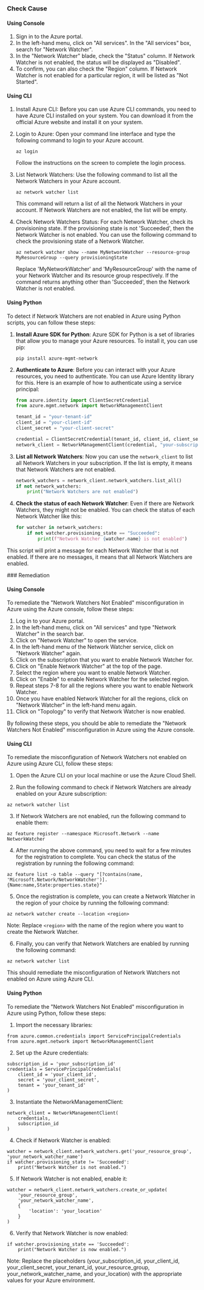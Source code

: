 

<Tabs><Tab title='Cause'>
### Check Cause

#### Using Console

1. Sign in to the Azure portal.
2. In the left-hand menu, click on "All services". In the "All services" box, search for "Network Watcher".
3. In the "Network Watcher" blade, check the "Status" column. If Network Watcher is not enabled, the status will be displayed as "Disabled".
4. To confirm, you can also check the "Region" column. If Network Watcher is not enabled for a particular region, it will be listed as "Not Started".

#### Using CLI

1. Install Azure CLI: Before you can use Azure CLI commands, you need to have Azure CLI installed on your system. You can download it from the official Azure website and install it on your system.

2. Login to Azure: Open your command line interface and type the following command to login to your Azure account.
   ```
   az login
   ```
   Follow the instructions on the screen to complete the login process.

3. List Network Watchers: Use the following command to list all the Network Watchers in your Azure account.
   ```
   az network watcher list
   ```
   This command will return a list of all the Network Watchers in your account. If Network Watchers are not enabled, the list will be empty.

4. Check Network Watchers Status: For each Network Watcher, check its provisioning state. If the provisioning state is not 'Succeeded', then the Network Watcher is not enabled. You can use the following command to check the provisioning state of a Network Watcher.
   ```
   az network watcher show --name MyNetworkWatcher --resource-group MyResourceGroup --query provisioningState
   ```
   Replace 'MyNetworkWatcher' and 'MyResourceGroup' with the name of your Network Watcher and its resource group respectively. If the command returns anything other than 'Succeeded', then the Network Watcher is not enabled.

#### Using Python

To detect if Network Watchers are not enabled in Azure using Python scripts, you can follow these steps:

1. **Install Azure SDK for Python**: Azure SDK for Python is a set of libraries that allow you to manage your Azure resources. To install it, you can use pip:
   ```
   pip install azure-mgmt-network
   ```
2. **Authenticate to Azure**: Before you can interact with your Azure resources, you need to authenticate. You can use Azure Identity library for this. Here is an example of how to authenticate using a service principal:
   ```python
   from azure.identity import ClientSecretCredential
   from azure.mgmt.network import NetworkManagementClient

   tenant_id = "your-tenant-id"
   client_id = "your-client-id"
   client_secret = "your-client-secret"

   credential = ClientSecretCredential(tenant_id, client_id, client_secret)
   network_client = NetworkManagementClient(credential, "your-subscription-id")
   ```
3. **List all Network Watchers**: Now you can use the `network_client` to list all Network Watchers in your subscription. If the list is empty, it means that Network Watchers are not enabled.
   ```python
   network_watchers = network_client.network_watchers.list_all()
   if not network_watchers:
       print("Network Watchers are not enabled")
   ```
4. **Check the status of each Network Watcher**: Even if there are Network Watchers, they might not be enabled. You can check the status of each Network Watcher like this:
   ```python
   for watcher in network_watchers:
       if not watcher.provisioning_state == "Succeeded":
           print(f"Network Watcher {watcher.name} is not enabled")
   ```
This script will print a message for each Network Watcher that is not enabled. If there are no messages, it means that all Network Watchers are enabled.

</Tab>

<Tab title='Remediation'>
### Remediation

#### Using Console

To remediate the "Network Watchers Not Enabled" misconfiguration in Azure using the Azure console, follow these steps:

1. Log in to your Azure portal.
2. In the left-hand menu, click on "All services" and type "Network Watcher" in the search bar.
3. Click on "Network Watcher" to open the service.
4. In the left-hand menu of the Network Watcher service, click on "Network Watcher" again.
5. Click on the subscription that you want to enable Network Watcher for.
6. Click on "Enable Network Watcher" at the top of the page.
7. Select the region where you want to enable Network Watcher.
8. Click on "Enable" to enable Network Watcher for the selected region.
9. Repeat steps 7-8 for all the regions where you want to enable Network Watcher.
10. Once you have enabled Network Watcher for all the regions, click on "Network Watcher" in the left-hand menu again.
11. Click on "Topology" to verify that Network Watcher is now enabled.

By following these steps, you should be able to remediate the "Network Watchers Not Enabled" misconfiguration in Azure using the Azure console.

#### Using CLI

To remediate the misconfiguration of Network Watchers not enabled on Azure using Azure CLI, follow these steps:

1. Open the Azure CLI on your local machine or use the Azure Cloud Shell.

2. Run the following command to check if Network Watchers are already enabled on your Azure subscription:
```
az network watcher list
```

3. If Network Watchers are not enabled, run the following command to enable them:
```
az feature register --namespace Microsoft.Network --name NetworkWatcher
```

4. After running the above command, you need to wait for a few minutes for the registration to complete. You can check the status of the registration by running the following command:
```
az feature list -o table --query "[?contains(name, 'Microsoft.Network/NetworkWatcher')].{Name:name,State:properties.state}"
```

5. Once the registration is complete, you can create a Network Watcher in the region of your choice by running the following command:
```
az network watcher create --location <region>
```
Note: Replace `<region>` with the name of the region where you want to create the Network Watcher.

6. Finally, you can verify that Network Watchers are enabled by running the following command:
```
az network watcher list
```

This should remediate the misconfiguration of Network Watchers not enabled on Azure using Azure CLI.

#### Using Python

To remediate the "Network Watchers Not Enabled" misconfiguration in Azure using Python, follow these steps:

1. Import the necessary libraries:

```
from azure.common.credentials import ServicePrincipalCredentials
from azure.mgmt.network import NetworkManagementClient
```

2. Set up the Azure credentials:

```
subscription_id = 'your_subscription_id'
credentials = ServicePrincipalCredentials(
    client_id = 'your_client_id',
    secret = 'your_client_secret',
    tenant = 'your_tenant_id'
)
```

3. Instantiate the NetworkManagementClient:

```
network_client = NetworkManagementClient(
    credentials,
    subscription_id
)
```

4. Check if Network Watcher is enabled:

```
watcher = network_client.network_watchers.get('your_resource_group', 'your_network_watcher_name')
if watcher.provisioning_state != 'Succeeded':
    print("Network Watcher is not enabled.")
```

5. If Network Watcher is not enabled, enable it:

```
watcher = network_client.network_watchers.create_or_update(
    'your_resource_group',
    'your_network_watcher_name',
    {
        'location': 'your_location'
    }
)
```

6. Verify that Network Watcher is now enabled:

```
if watcher.provisioning_state == 'Succeeded':
    print("Network Watcher is now enabled.")
```

Note: Replace the placeholders (your_subscription_id, your_client_id, your_client_secret, your_tenant_id, your_resource_group, your_network_watcher_name, and your_location) with the appropriate values for your Azure environment.


</Tab>
</Tabs>